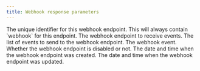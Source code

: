 ```yaml
---
title: Webhook response parameters
---
```


<Parameter name="id" type="string">
The unique identifier for this webhook endpoint.
</Parameter>

<Parameter name="object" type="string">
This will always contain `webhook` for this endpoint.
</Parameter>

<Parameter name="url" type="string">
The webhook endpoint to receive events.
</Parameter>

<Parameter name="events" type="array">
The list of events to send to the webhook endpoint.
</Parameter>

<Parameter name="events.*" type="string">
The webhook event.
</Parameter>

<Parameter name="disabled" type="boolean">
Whether the webhook endpoint is disabled or not.
</Parameter>

<Parameter name="created_at" type="string">
The date and time when the webhook endpoint was created.
</Parameter>

<Parameter name="updated_at" type="string">
The date and time when the webhook endpoint was updated.
</Parameter>
